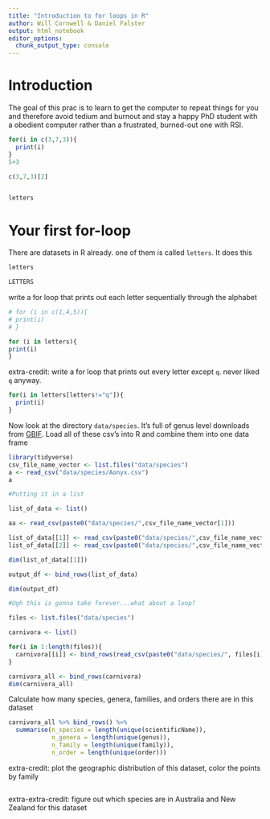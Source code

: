 ```yaml
---
title: "Introduction to for loops in R"
author: Will Cornwell & Daniel Falster
output: html_notebook
editor_options: 
  chunk_output_type: console
---
```


# Introduction

The goal of this prac is to learn to get the computer to repeat things for you and therefore avoid tedium and burnout and stay a happy PhD student with a obedient computer rather than a frustrated, burned-out one with RSI. 

```r
for(i in c(3,7,3)){
  print(i)
}
5+3

c(3,7,3)[2]


letters
```



# Your first for-loop

There are datasets in R already.  one of them is called `letters`.  It does this


```r
letters

LETTERS
```

write a for loop that prints out each letter sequentially through the alphabet

```r
# for (i in c(1,4,5)){
# print(i)
# }

for (i in letters){
print(i)
}
```

extra-credit: write a for loop that prints out every letter except `q`.  never liked `q` anyway.  

```r
for(i in letters[letters!="q"]){
  print(i)
}
```

Now look at the directory `data/species`.  It's full of genus level downloads from [GBIF](https://www.gbif.org).   Load all of these csv's into R and combine them into one data frame

```r
library(tidyverse)
csv_file_name_vector <- list.files("data/species")
a <- read_csv("data/species/Aonyx.csv")
a

#Putting it in a list

list_of_data <- list()

aa <- read_csv(paste0("data/species/",csv_file_name_vector[1]))

list_of_data[[1]] <- read_csv(paste0("data/species/",csv_file_name_vector[1]))
list_of_data[[2]] <- read_csv(paste0("data/species/",csv_file_name_vector[2]))

dim(list_of_data[[1]])

output_df <- bind_rows(list_of_data)

dim(output_df)

#Ugh this is gonna take forever...what about a loop?

files <- list.files("data/species")

carnivora <- list()

for(i in 1:length(files)){
  carnivora[[i]] <- bind_rows(read_csv(paste0("data/species/", files[i])))
}

carnivora_all <- bind_rows(carnivora)
dim(carnivora_all)
```

Calculate how many species, genera, families, and orders there are in this dataset

```r
carnivora_all %>% bind_rows() %>%
  summarise(n_species = length(unique(scientificName)),
            n_genera = length(unique(genus)),
            n_family = length(unique(family)),
            n_order = length(unique(order)))
```


extra-credit: plot the geographic distribution of this dataset, color the points by family

```r

```

extra-extra-credit: figure out which species are in Australia and New Zealand for this dataset

```r

```
